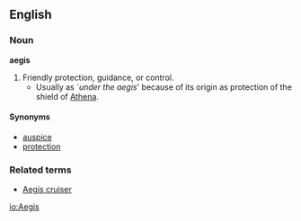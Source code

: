 ==English==
=== Noun ===
'''aegis'''
# Friendly protection, guidance, or control.   
#* Usually as `''under the aegis''' because of its origin as protection of the shield of [[:w:Athena|Athena]].
==== Synonyms ====
* [[auspice]]
* [[protection]]

===Related terms===
* [[Aegis cruiser]]

[[io:Aegis]]